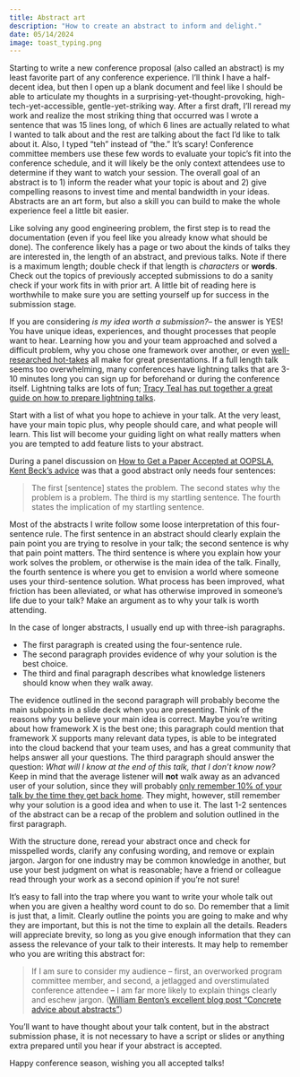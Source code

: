 ```yaml
---
title: Abstract art
description: "How to create an abstract to inform and delight."
date: 05/14/2024
image: toast_typing.png
---
```


Starting to write a new conference proposal (also called an abstract) is my least favorite part of any conference experience.
I'll think I have a half-decent idea, but then I open up a blank document and feel like I should be able to articulate my thoughts in a surprising-yet-thought-provoking, high-tech-yet-accessible, gentle-yet-striking way.
After a first draft, I'll reread my work and realize the most striking thing that occurred was I wrote a sentence that was 15 lines long, of which 6 lines are actually related to what I wanted to talk about and the rest are talking about the fact I'd like to talk about it. 
Also, I typed "teh" instead of "the."
It's scary!
Conference committee members use these few words to evaluate your topic’s fit into the conference schedule, and it will likely be the only context attendees use to determine if they want to watch your session.
The overall goal of an abstract is to 1) inform the reader what your topic is about and 2) give compelling reasons to invest time and mental bandwidth in your ideas.
Abstracts are an art form, but also a skill you can build to make the whole experience feel a little bit easier.

Like solving any good engineering problem, the first step is to read the documentation (even if you feel like you already know what should be done).
The conference likely has a page or two about the kinds of talks they are interested in, the length of an abstract, and previous talks. 
Note if there is a maximum length; double check if that length is _characters_ or **words**. 
Check out the topics of previously accepted submissions to do a sanity check if your work fits in with prior art.
A little bit of reading here is worthwhile to make sure you are setting yourself up for success in the submission stage.

If you are considering _is my idea worth a submission?_-- the answer is YES!
You have unique ideas, experiences, and thought processes that people want to hear.
Learning how you and your team approached and solved a difficult problem, why you chose one framework over another, or even [well-researched hot-takes](https://www.youtube.com/watch?v=7jiPeIFXb6U) all make for great presentations.
If a full length talk seems too overwhelming, many conferences have lightning talks that are 3-10 minutes long you can sign up for beforehand or during the conference itself.
Lightning talks are lots of fun; [Tracy Teal has put together a great guide on how to prepare lightning talks](https://github.com/tracykteal/lightning-talks).

Start with a list of what you hope to achieve in your talk.
At the very least, have your main topic plus, why people should care, and what people will learn.
This list will become your guiding light on what really matters when you are tempted to add feature lists to your abstract.

During a panel discussion on [How to Get a Paper Accepted at OOPSLA, Kent Beck’s advice](https://plg.uwaterloo.ca/~migod/research/beckOOPSLA.html) was that a good abstract only needs four sentences:

> The first [sentence] states the problem. The second states why the problem is a problem. The third is my startling sentence. The fourth states the implication of my startling sentence. 

Most of the abstracts I write follow some loose interpretation of this four-sentence rule. 
The first sentence in an abstract should clearly explain the pain point you are trying to resolve in your talk; the second sentence is why that pain point matters.
The third sentence is where you explain how your work solves the problem, or otherwise is the main idea of the talk.
Finally, the fourth sentence is where you get to envision a world where someone uses your third-sentence solution.
What process has been improved, what friction has been alleviated, or what has otherwise improved in someone’s life due to your talk?
Make an argument as to why your talk is worth attending.

In the case of longer abstracts, I usually end up with three-ish paragraphs.

- The first paragraph is created using the four-sentence rule. 
- The second paragraph provides evidence of why your solution is the best choice.
- The third and final paragraph describes what knowledge listeners should know when they walk away.

The evidence outlined in the second paragraph will probably become the main subpoints in a slide deck when you are presenting.
Think of the reasons _why_ you believe your main idea is correct.
Maybe you're writing about how framework X is the best one; this paragraph could mention that framework X supports many relevant data types, is able to be integrated into the cloud backend that your team uses, and has a great community that helps answer all your questions.
The third paragraph should answer the question: _What will I know at the end of this talk, that I don't know now?_
Keep in mind that the average listener will **not** walk away as an advanced user of your solution, since they will probably [only remember 10% of your talk by the time they get back home](https://presented.co.uk/how-much-do-people-remember-from-a-presentation/).
They might, however, still remember why your solution is a good idea and when to use it.
The last 1-2 sentences of the abstract can be a recap of the problem and solution outlined in the first paragraph. 

With the structure done, reread your abstract once and check for misspelled words, clarify any confusing wording, and remove or explain jargon.
Jargon for one industry may be common knowledge in another, but use your best judgment on what is reasonable; have a friend or colleague read through your work as a second opinion if you’re not sure!

It’s easy to fall into the trap where you want to write your whole talk out when you are given a healthy word count to do so.
Do remember that a limit is just that, a limit.
Clearly outline the points you are going to make and why they are important, but this is not the time to explain all the details.
Readers will appreciate brevity, so long as you give enough information that they can assess the relevance of your talk to their interests.
It may help to remember who you are writing this abstract for:

> If I am sure to consider my audience – first, an overworked program committee member, and second, a jetlagged and overstimulated conference attendee – I am far more likely to explain things clearly and eschew jargon. ([William Benton’s excellent blog post “Concrete advice about abstracts”](https://chapeau.freevariable.com/2015/11/concrete-advice-about-abstracts.html))

You’ll want to have thought about your talk content, but in the abstract submission phase, it is not necessary to have a script or slides or anything extra prepared until you hear if your abstract is accepted.

Happy conference season, wishing you all accepted talks!

